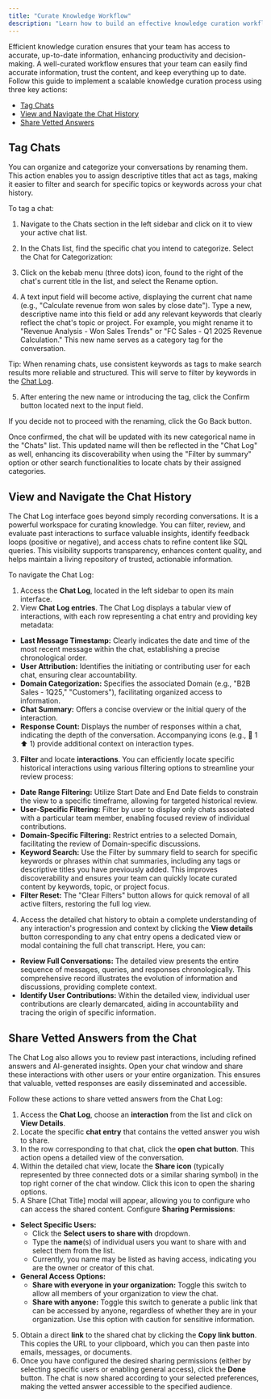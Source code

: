 ```yaml
---
title: "Curate Knowledge Workflow"
description: "Learn how to build an effective knowledge curation workflow by promoting vetted answers, organizing content with tags for quick search, and efficiently viewing and navigating chat history to keep your team’s information accurate and accessible."
---
```


Efficient knowledge curation ensures that your team has access to accurate, up-to-date information, enhancing productivity and decision-making. A well-curated workflow ensures that your team can easily find accurate information, trust the content, and keep everything up to date. Follow this guide to implement a scalable knowledge curation process using three key actions:

- [Tag Chats](#tag-chats)
- [View and Navigate the Chat History](#view-and-navigate-the-chat-history)
- [Share Vetted Answers](#share-vetted-answers-from-chat)

## Tag Chats
You can organize and categorize your conversations by renaming them. This action enables you to assign descriptive titles that act as tags, making it easier to filter and search for specific topics or keywords across your chat history.

To tag a chat:
1. Navigate to the Chats section in the left sidebar and click on it to view your active chat list.

2. In the Chats list, find the specific chat you intend to categorize. Select the Chat for Categorization:

3. Click on the kebab menu (three dots) icon, found to the right of the chat's current title in the list, and select the Rename option.

4. A text input field will become active, displaying the current chat name (e.g., "Calculate revenue from won sales by close date"). Type a new, descriptive name into this field or add any relevant keywords that clearly reflect the chat's topic or project. For example, you might rename it to "Revenue Analysis - Won Sales Trends" or "FC Sales - Q1 2025 Revenue Calculation." This new name serves as a category tag for the conversation.

  Tip: When renaming chats, use consistent keywords as tags to make search results more reliable and structured. This will serve to filter by keywords in the [Chat Log](#view-and-navigate-the-chat-history).

5. After entering the new name or introducing the tag, click the Confirm button located next to the input field.

  If you decide not to proceed with the renaming, click the Go Back button.

Once confirmed, the chat will be updated with its new categorical name in the "Chats" list. This updated name will then be reflected in the "Chat Log" as well, enhancing its discoverability when using the "Filter by summary" option or other search functionalities to locate chats by their assigned categories.

## View and Navigate the Chat History

The Chat Log interface goes beyond simply recording conversations. It is a powerful workspace for curating knowledge. You can filter, review, and evaluate past interactions to surface valuable insights, identify feedback loops (positive or negative), and access chats to refine content like SQL queries. This visibility supports transparency, enhances content quality, and helps maintain a living repository of trusted, actionable information.

To navigate the Chat Log:

1. Access the **Chat Log**, located in the left sidebar to open its main interface.
2. View **Chat Log entries**. The Chat Log displays a tabular view of interactions, with each row representing a chat entry and providing key metadata:

- **Last Message Timestamp:** Clearly indicates the date and time of the most recent message within the chat, establishing a precise chronological order.
- **User Attribution:** Identifies the initiating or contributing user for each chat, ensuring clear accountability.
- **Domain Categorization:** Specifies the associated Domain (e.g., "B2B Sales - 1Q25," "Customers"), facilitating organized access to information.
- **Chat Summary:** Offers a concise overview or the initial query of the interaction.
- **Response Count:** Displays the number of responses within a chat, indicating the depth of the conversation. Accompanying icons (e.g., 💬 1 ⬆️ 1) provide additional context on interaction types.

3. **Filter** and locate **interactions**. You can efficiently locate specific historical interactions using various filtering options to streamline your review process:

- **Date Range Filtering:** Utilize Start Date and End Date fields to constrain the view to a specific timeframe, allowing for targeted historical review.
- **User-Specific Filtering:** Filter by user to display only chats associated with a particular team member, enabling focused review of individual contributions.
- **Domain-Specific Filtering:** Restrict entries to a selected Domain, facilitating the review of Domain-specific discussions.
- **Keyword Search:** Use the Filter by summary field to search for specific keywords or phrases within chat summaries, including any tags or descriptive titles you have previously added. This improves discoverability and ensures your team can quickly locate curated content by keywords, topic, or project focus.
- **Filter Reset:** The "Clear Filters" button allows for quick removal of all active filters, restoring the full log view.

4. Access the detailed chat history to obtain a complete understanding of any interaction's progression and context by clicking the **View details** button corresponding to any chat entry opens a dedicated view or modal containing the full chat transcript. Here, you can:

- **Review Full Conversations:** The detailed view presents the entire sequence of messages, queries, and responses chronologically. This comprehensive record illustrates the evolution of information and discussions, providing complete context.
- **Identify User Contributions:** Within the detailed view, individual user contributions are clearly demarcated, aiding in accountability and tracing the origin of specific information.

## Share Vetted Answers from the Chat

The Chat Log also allows you to review past interactions, including refined answers and AI-generated insights. Open your chat window and share these interactions with other users or your entire organization. This ensures that valuable, vetted responses are easily disseminated and accessible.

Follow these actions to share vetted answers from the Chat Log:

1. Access the **Chat Log**, choose an **interaction** from the list and click on **View Details**.
2. Locate the specific **chat entry** that contains the vetted answer you wish to share.
3. In the row corresponding to that chat, click the **open chat button**. This action opens a detailed view of the conversation.
4. Within the detailed chat view, locate the **Share icon** (typically represented by three connected dots or a similar sharing symbol) in the top right corner of the chat window. Click this icon to open the sharing options.
5. A Share [Chat Title] modal will appear, allowing you to configure who can access the shared content. Configure **Sharing Permissions**:

- **Select Specific Users:**
  - Click the **Select users to share with** dropdown.
  - Type the **name**(s) of individual users you want to share with and select them from the list.
  - Currently, you name may be listed as having access, indicating you are the owner or creator of this chat.
- **General Access Options:**
  - **Share with everyone in your organization:** Toggle this switch to allow all members of your organization to view the chat.
  - **Share with anyone:** Toggle this switch to generate a public link that can be accessed by anyone, regardless of whether they are in your organization. Use this option with caution for sensitive information.

5. Obtain a direct **link** to the shared chat by clicking the **Copy link button**. This copies the URL to your clipboard, which you can then paste into emails, messages, or documents.
6. Once you have configured the desired sharing permissions (either by selecting specific users or enabling general access), click the **Done** button. The chat is now shared according to your selected preferences, making the vetted answer accessible to the specified audience.